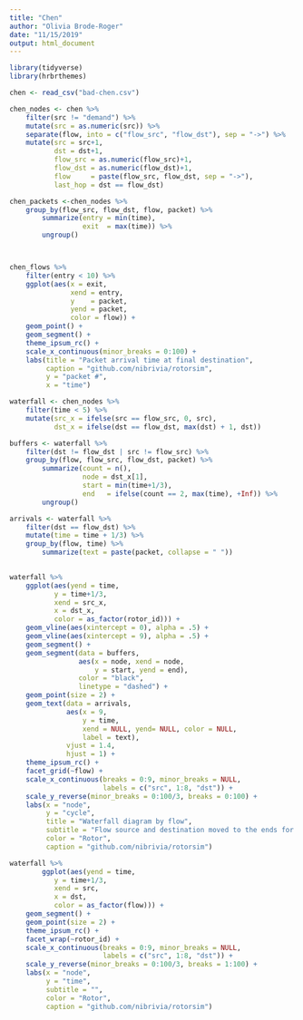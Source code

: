 ```yaml
---
title: "Chen"
author: "Olivia Brode-Roger"
date: "11/15/2019"
output: html_document
---
```


```r
library(tidyverse)
library(hrbrthemes)
```

```r
chen <- read_csv("bad-chen.csv")

```

```r
chen_nodes <- chen %>% 
    filter(src != "demand") %>% 
    mutate(src = as.numeric(src)) %>% 
    separate(flow, into = c("flow_src", "flow_dst"), sep = "->") %>% 
    mutate(src = src+1,
           dst = dst+1,
           flow_src = as.numeric(flow_src)+1,
           flow_dst = as.numeric(flow_dst)+1,
           flow     = paste(flow_src, flow_dst, sep = "->"),
           last_hop = dst == flow_dst) 

chen_packets <-chen_nodes %>% 
    group_by(flow_src, flow_dst, flow, packet) %>% 
        summarize(entry = min(time),
                  exit  = max(time)) %>% 
        ungroup()



chen_flows %>% 
    filter(entry < 10) %>% 
    ggplot(aes(x = exit,
               xend = entry,
               y    = packet,
               yend = packet,
               color = flow)) +
    geom_point() +
    geom_segment() +
    theme_ipsum_rc() +
    scale_x_continuous(minor_breaks = 0:100) +
    labs(title = "Packet arrival time at final destination",
         caption = "github.com/nibrivia/rotorsim",
         y = "packet #",
         x = "time")
```

```r
waterfall <- chen_nodes %>% 
    filter(time < 5) %>% 
    mutate(src_x = ifelse(src == flow_src, 0, src),
           dst_x = ifelse(dst == flow_dst, max(dst) + 1, dst))

buffers <- waterfall %>% 
    filter(dst != flow_dst | src != flow_src) %>% 
    group_by(flow, flow_src, flow_dst, packet) %>% 
        summarize(count = n(),
                  node = dst_x[1],
                  start = min(time+1/3),
                  end   = ifelse(count == 2, max(time), +Inf)) %>% 
        ungroup() 

arrivals <- waterfall %>% 
    filter(dst == flow_dst) %>%
    mutate(time = time + 1/3) %>% 
    group_by(flow, time) %>% 
        summarize(text = paste(packet, collapse = " "))
    

waterfall %>% 
    ggplot(aes(yend = time,
           y = time+1/3,
           xend = src_x,
           x = dst_x,
           color = as_factor(rotor_id))) +
    geom_vline(aes(xintercept = 0), alpha = .5) +
    geom_vline(aes(xintercept = 9), alpha = .5) +
    geom_segment() +
    geom_segment(data = buffers,
                 aes(x = node, xend = node,
                     y = start, yend = end),
                 color = "black",
                 linetype = "dashed") +
    geom_point(size = 2) +
    geom_text(data = arrivals,
              aes(x = 9,
                  y = time,
                  xend = NULL, yend= NULL, color = NULL,
                  label = text),
              vjust = 1.4,
              hjust = 1) +
    theme_ipsum_rc() +
    facet_grid(~flow) +
    scale_x_continuous(breaks = 0:9, minor_breaks = NULL,
                       labels = c("src", 1:8, "dst")) +
    scale_y_reverse(minor_breaks = 0:100/3, breaks = 0:100) +
    labs(x = "node",
         y = "cycle",
         title = "Waterfall diagram by flow",
         subtitle = "Flow source and destination moved to the ends for readability",
         color = "Rotor",
         caption = "github.com/nibrivia/rotorsim") 
```

```r
waterfall %>% 
        ggplot(aes(yend = time,
           y = time+1/3,
           xend = src,
           x = dst,
           color = as_factor(flow))) +
    geom_segment() +
    geom_point(size = 2) +
    theme_ipsum_rc() +
    facet_wrap(~rotor_id) +
    scale_x_continuous(breaks = 0:9, minor_breaks = NULL,
                       labels = c("src", 1:8, "dst")) +
    scale_y_reverse(minor_breaks = 0:100/3, breaks = 1:100) +
    labs(x = "node",
         y = "time",
         subtitle = "",
         color = "Rotor",
         caption = "github.com/nibrivia/rotorsim") 
```
